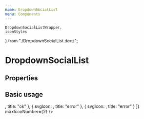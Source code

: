 ```yaml
---
name: DropdownSocialList
menu: Components
---
```


    DropdownSocialListWrapper,
    iconStyles
} from "./DropdownSocialList.docz";

# DropdownSocialList

## Properties

<Props of={DropdownSocialList} />

## Basic usage

<Playground>
    <DropdownSocialListWrapper>
        <DropdownSocialList
            icons={[
                {
                    svgIcon: <Checked style={iconStyles} />,
                    title: "ok"
                },
                {
                    svgIcon: <Cancel style={iconStyles} />,
                    title: "error"
                },
                {
                    svgIcon: <Checked style={iconStyles} />,
                    title: "error"
                }
            ]}
            maxIconNumber={2}
        />
    </DropdownSocialListWrapper>
</Playground>
